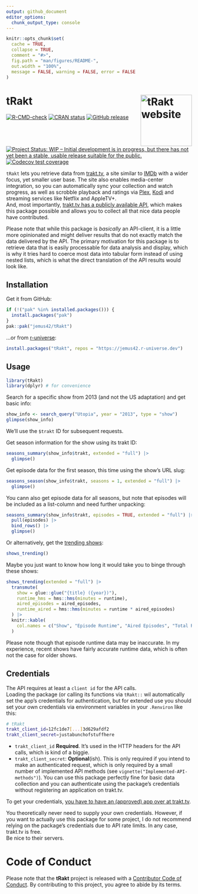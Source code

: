 ```yaml
---
output: github_document
editor_options: 
  chunk_output_type: console
---
```


<!-- README.md is generated from README.Rmd. Please edit that file -->

```r
knitr::opts_chunk$set(
  cache = TRUE,
  collapse = TRUE,
  comment = "#>",
  fig.path = "man/figures/README-",
  out.width = "100%",
  message = FALSE, warning = FALSE, error = FALSE
)
```

# tRakt <a href="https://jemus42.github.io/tRakt"><img src="man/figures/logo.png" align="right" height="139" alt="tRakt website" /></a>

<!-- badges: start -->
[![R-CMD-check](https://github.com/jemus42/tRakt/actions/workflows/R-CMD-check.yaml/badge.svg)](https://github.com/jemus42/tRakt/actions/workflows/R-CMD-check.yaml)
[![CRAN status](https://www.r-pkg.org/badges/version/tRakt)](https://cran.r-project.org/package=tRakt)
[![GitHub release](https://img.shields.io/github/release/jemus42/tRakt.svg?logo=GitHub)](https://github.com/jemus42/tRakt/releases)
[![Project Status: WIP – Initial development is in progress, but there has not yet been a stable, usable release suitable for the public.](https://www.repostatus.org/badges/latest/wip.svg)](https://www.repostatus.org/#wip)
[![Codecov test coverage](https://codecov.io/gh/jemus42/tRakt/graph/badge.svg)](https://app.codecov.io/gh/jemus42/tRakt)
<!-- badges: end -->

`tRakt` lets you retrieve data from [trakt.tv](https://trakt.tv/), a site similar to [IMDb](https://imdb.com) with a wider focus, yet smaller user base. The site also enables media-center integration, so you can automatically sync your collection and watch progress, as well as scrobble playback and ratings via [Plex](https://www.plex.tv/), [Kodi](https://kodi.tv/) and streaming services like Netflix and AppleTV+.  
And, most importantly, [trakt.tv has a publicly available API](https://trakt.docs.apiary.io), which makes this package possible and allows you to collect all that nice data people have contributed.

Please note that while this package is *basically* an API-client, it is a little more opinionated and might deliver results that do not exactly match the data delivered by the API. The primary motivation for this package is to retrieve data that is easily processable for data analysis and display, which is why it tries hard to coerce most data into tabular form instead of using nested lists, which is what the direct translation of the API results would look like.

## Installation

Get it from GitHub:

```r
if (!("pak" %in% installed.packages())) {
  install.packages("pak")
}
pak::pak("jemus42/tRakt")

```

...or from [r-universe](https://jemus42.r-universe.dev/tRakt):

```r
install.packages("tRakt", repos = "https://jemus42.r-universe.dev")
```

## Usage

```r
library(tRakt)
library(dplyr) # for convenience
```

Search for a specific show from 2013 (and not the US adaptation) and get basic info:

```r
show_info <- search_query("Utopia", year = "2013", type = "show")
glimpse(show_info)
```

We'll use the `$trakt` ID for subsequent requests.

Get season information for the show using its trakt ID:

```r
seasons_summary(show_info$trakt, extended = "full") |>
  glimpse()
```

Get episode data for the first season, this time using the show's URL slug:

```r
seasons_season(show_info$trakt, seasons = 1, extended = "full") |>
  glimpse()
```

You cann also get episode data for all seasons, but note that episodes will be included as a list-column and need further unpacking:

```r
seasons_summary(show_info$trakt, episodes = TRUE, extended = "full") |>
  pull(episodes) |>
  bind_rows() |>
  glimpse()
```

Or alternatively, get the [trending shows](https://trakt.tv/shows/trending):

```r
shows_trending()
```

Maybe you just want to know how long it would take you to binge through these shows:

```r
shows_trending(extended = "full") |>
  transmute(
    show = glue::glue("{title} ({year})"),
    runtime_hms = hms::hms(minutes = runtime),
    aired_episodes = aired_episodes,
    runtime_aired = hms::hms(minutes = runtime * aired_episodes)
  ) |>
  knitr::kable(
    col.names = c("Show", "Episode Runtime", "Aired Episodes", "Total Runtime (aired)")
  )
```

Please note though that episode runtime data may be inaccurate. In my experience, recent shows have fairly accurate runtime data, which is often not the case for older shows.

## Credentials

The API requires at least a `client id` for the API calls.  
Loading the package (or calling its functions via `tRakt::` wil automatically set the app's credentials for authentication, but for extended use you should set your own credentials via environment variables in your `.Renviron` like this:

```sh
# tRakt
trakt_client_id=12fc1de7[...]3d629afdf2
trakt_client_secret=justabunchofstuffhere
```

* `trakt_client_id` **Required**. It's used in the HTTP headers for the API calls, which is kind of a biggie.
* `trakt_client_secret`: **Optional**(ish). This is only required if you intend to make an authenticated request, which is only required by a small number of implemented API methods (see `vignette("Implemented-API-methods")`). You can use this package perfectly fine for basic data collection and you can authenticate using the package's credentials without registering an application on trakt.tv.

To get your credentials, [you have to have an (approved) app over at trakt.tv](http://trakt.tv/oauth/applications).

You theoretically never need to supply your own credentials. However, if you want to actually use this package for some project, I do not recommend relying on the package's credentials due to API rate limits.
In any case, trakt.tv is free.  
Be nice to their servers.

# Code of Conduct

Please note that the **tRakt** project is released with a [Contributor Code of Conduct](.github/CODE_OF_CONDUCT.md). By contributing to this project, you agree to abide by its terms.
